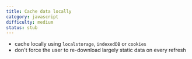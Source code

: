 ```yaml
---
title: Cache data locally
category: javascript
difficulty: medium
status: stub
---
```


- cache locally using `localstorage`, `indexedDB` or `cookies`
- don't force the user to re-download largely static data on every refresh
